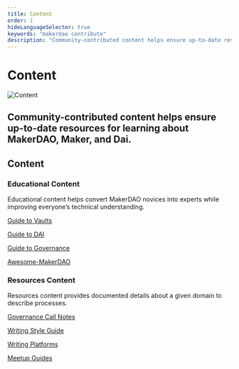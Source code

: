 ```yaml
---
title: Content
order: 1
hideLanguageSelector: true
keywords: "makerdao contribute"
description: "Community-contributed content helps ensure up-to-date resources for learning about MakerDAO, Maker, and Dai."
---
```


# Content

<InfoBlock>


![Content](/images/illustrations/Squid-4.png)

<Box>


## Community-contributed content helps ensure up-to-date resources for learning about MakerDAO, Maker, and Dai.

</Box>


</InfoBlock>


## Content

<Column>


<Tout>


### Educational Content

Educational content helps convert MakerDAO novices into experts while improving everyone’s technical understanding.

<List>


[Guide to Vaults](/learn/vaults/)

[Guide to DAI](/learn/Dai/)

[Guide to Governance](/learn/governance/)

[Awesome-MakerDAO](https://awesome.makerdao.com)

</List>


</Tout>


<Tout>


### Resources Content

Resources content provides documented details about a given domain to describe processes.

<List>


[Governance Call Notes](/resources/governance_and_risk_meetings/take-notes/)

[Writing Style Guide](/content/writing-style-guide/)

[Writing Platforms](/resources/communication-platforms.mdx/writing-platforms/)

[Meetup Guides](/resources/meetups/getting-started-guide)

</List>


</Tout>


</Column>

